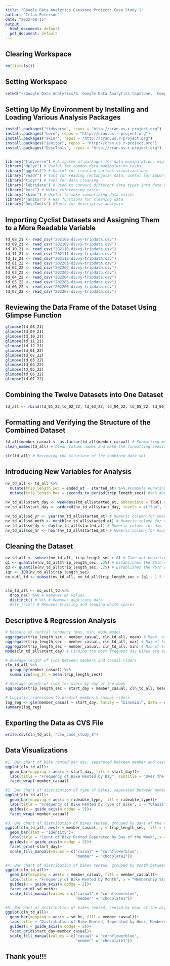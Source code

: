 ---
title: 'Google Data Analytics Capstone Project: Case Study 1'
author: "Irfan Peterson"
date: "2022-08-15"
output:
  html_document: default
  pdf_document: default
---


## Clearing Workspace
```{r}
rm(list=ls())
```

## Setting Workspace
```{r}
setwd("~/Google Data Analytics/8. Google Data Analytics Capstone,  Complete a Case Study/irfan_peterson_case_study_1")
```


## Setting Up My Environment by Installing and Loading Various Analysis Packages

```{r}
install.packages("tidyverse", repos = "http://cran.us.r-project.org")
install.packages("here", repos = "http://cran.us.r-project.org")
install.packages("skimr", repos = "http://cran.us.r-project.org")
install.packages("janitor", repos = "http://cran.us.r-project.org")
install.packages("DescTools", repos = "http://cran.us.r-project.org")


library("tidyverse") # A system of packages for data manipulation, exploration and visualization
library("dplyr") # Useful for common data manipulation tasks
library("ggplot2") # Useful for creating various visualizations
library("readr") # Tool for reading rectangular data, useful for importing csv dataset
library("tidyr") # Tool for data cleaning
library("lubridate") # Used to convert different data types into date and time formats
library("here") # Makes referencing easier
library("skimr") # Useful to make summarizing data easier
library("janitor") # Has functions for cleaning data
library("DescTools") #Tools for descriptive analysis
```



## Importing Cyclist Datasets and Assigning Them to a More Readable Variable

```{r}
td_08_21 <- read_csv("202108-divvy-tripdata.csv")
td_09_21 <- read_csv("202109-divvy-tripdata.csv")
td_10_21 <- read_csv("202110-divvy-tripdata.csv")
td_11_21 <- read_csv("202111-divvy-tripdata.csv")
td_12_21 <- read_csv("202112-divvy-tripdata.csv")
td_01_22 <- read_csv("202201-divvy-tripdata.csv")
td_02_22 <- read_csv("202202-divvy-tripdata.csv")
td_03_22 <- read_csv("202203-divvy-tripdata.csv")
td_04_22 <- read_csv("202204-divvy-tripdata.csv")
td_05_22 <- read_csv("202205-divvy-tripdata.csv")
td_06_22 <- read_csv("202206-divvy-tripdata.csv")
td_07_22 <- read_csv("202207-divvy-tripdata.csv")
```

## Reviewing the Data Frame of the Dataset Using Glimpse Function
```{r}
glimpse(td_08_21)
glimpse(td_09_21)
glimpse(td_10_21)
glimpse(td_11_21)
glimpse(td_12_21)
glimpse(td_01_22)
glimpse(td_02_22)
glimpse(td_03_22)
glimpse(td_04_22)
glimpse(td_05_22)
glimpse(td_06_22)
glimpse(td_07_22)
```


## Combining the Twelve Datasets into One Dataset
```{r}
td_all <- rbind(td_01_22,td_02_22, td_03_22, td_04_22, td_05_22, td_06_22, td_07_22, td_08_21, td_09_21, td_10_21, td_11_21, td_12_21)
```

## Formatting and Verifying the Structure of the Combined Dataset
```{r}

td_all$member_casual <- as.factor(td_all$member_casual) # Formatting membership column to format for analysis
clean_names(td_all) # Clean column names and make the formatting consistent

str(td_all) # Reviewing the structure of the combined data set
```


## Introducing New Variables for Analysis
```{r}
nv_td_all <- td_all %>%
  mutate(trip_length_sec = ended_at - started_at) %>% #Compute duration of trip
  mutate(trip_length_hms = seconds_to_period(trip_length_sec)) #%>% #Duration in HH:MM:SS for better readability for users
  
nv_td_all$start_day <- weekdays(td_all$started_at, abbreviate = TRUE) #Output the day when the trip started
nv_td_all$start_day <- ordered(nv_td_all$start_day, levels = c("Sun", "Mon", "Tue", "Wed", "Thu", "Fri", "Sat")) #ordering days of the week

nv_td_all$sd_yr <- year(nv_td_all$started_at) # Numeric column for year
nv_td_all$sd_mnth <- month(nv_td_all$started_at) # Numeric column for month
nv_td_all$sd_dy <- day(nv_td_all$started_at) # Numeric column for day
nv_td_all$sd_hr <- hour(nv_td_all$started_at) # Numeric column for hour

```


## Cleaning the Dataset
```{r}

nv_td_all <- subset(nv_td_all, trip_length_sec > 0) # Take out negative values from the new variable, trip_length_sec
q1 <- quantile(nv_td_all$trip_length_sec, .25) # Establishes the 25th quartile value
q3 <- quantile(nv_td_all$trip_length_sec, .75) # Establishes the 75th quartile value
iqr <- IQR(nv_td_all$trip_length_sec)
no_outl_td <- subset(nv_td_all, nv_td_all$trip_length_sec > (q1 - 1.5 * iqr) & nv_td_all$trip_length_sec < (q3 + 1.5 * iqr)) #Removes outliers from the dataset


cln_td_all <- no_outl_td %>%
  drop_na() %>% # Removes NA values
  distinct() # %>% # Removes duplicate data
  #str_trim() # Removes trailing and leading white spaces

```
 
 

## Descriptive & Regression Analysis
```{r}
# Measure of central tendency (max, min, mode,mode)
aggregate(trip_length_sec ~ member_casual, cln_td_all, mean) # Mean  of trip length
aggregate(trip_length_sec ~ member_casual, cln_td_all, max) # Max of trip length
aggregate(trip_length_sec ~ member_casual, cln_td_all, min) # Min of trip length
Mode(cln_td_all$start_day) # Finding the most frequent day bikes are being rented out

# Average length of ride between members and casual riders
cln_td_all %>%  
  group_by(member_casual) %>%
  summarize(avg_tl = mean(trip_length_sec))

# Average length of ride for users by day of the week
aggregate(trip_length_sec ~ start_day + member_casual, cln_td_all, mean)

# Logistic regression to predict member & casual riders
log_reg <- glm(member_casual ~ start_day, family = "binomial", data = cln_td_all)
summary(log_reg)

```

## Exporting the Data as CVS File
```{r}
write.csv(cln_td_all, "cln_case_study_1")
```

## Data Visualizations
```{r}

#1. Bar chart of bike rented per day, separated between member and casual rider
ggplot(cln_td_all)+
  geom_bar(mapping = aes(x = start_day, fill = start_day))+
  labs(title = "Frequency of Bike Rented by Day", subtitle = "Over the Past 12 Months", x = "Day of the Week")+
  facet_wrap(~member_casual)

#2. Bar chart of distribution of type of bikes, separated between member and casual rider
ggplot(cln_td_all)+
  geom_bar(mapping = aes(x = rideable_type, fill = rideable_type))+
  labs(title = "Frequency of Bike Rented by Type of Bike", x = "Classification of Bike")+
  guides(x = guide_axis(n.dodge = 2))+ 
  facet_wrap(~member_casual)

#3. Bar chart of distribution of bikes rented, grouped by days of the week between member and casual rider
ggplot(cln_td_all, aes(x = member_casual, y = trip_length_sec, fill = member_casual))+
  geom_bar(stat = "identity")+
  labs(title = "Count of Bike Rented Seperated by Day of the Week", x = "Membership Status")+
  guides(x = guide_axis(n.dodge = 2))+ 
  facet_grid(~start_day)+
  scale_fill_manual(values = c("casual" = "cornflowerblue",
                               "member" = "chocolate1"))

#4. Bar chart of distribution of bikes rented, grouped by month between member and casual rider
ggplot(cln_td_all)+
  geom_bar(mapping = aes(x = member_casual, fill = member_casual))+
  labs(title = "Frequency of Bike Rented by Month", x = "Membership Status")+
  guides(x = guide_axis(n.dodge = 2))+ 
  facet_grid(~sd_mnth)+
  scale_fill_manual(values = c("casual" = "cornflowerblue",
                               "member" = "chocolate1"))

#5. Bar hart of distribution of bikes rented, rented by Hour of the day, separated by day of the Week and membership
ggplot(cln_td_all)+
  geom_bar(mapping = aes(x = sd_hr, fill = member_casual))+
  labs(title = "Distribution of Bike Rented, Seperated by Hour, Membership and Day of the Week", x = "Hour of the Day")+
  guides(x = guide_axis(n.dodge = 2))+ 
  facet_grid(start_day~member_casual)+
  scale_fill_manual(values = c("casual" = "cornflowerblue",
                               "member" = "chocolate1"))

```

## Thank you!!!
